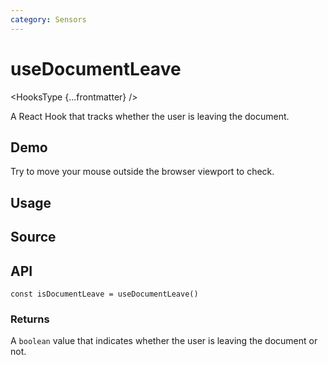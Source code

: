 ```yaml
---
category: Sensors
---
```


# useDocumentLeave


<HooksType {...frontmatter} />

A React Hook that tracks whether the user is leaving the document.

## Demo

Try to move your mouse outside the browser viewport to check.


<App />

## Usage



## Source


<Source />

## API

```tsx
const isDocumentLeave = useDocumentLeave()
```

### Returns

A `boolean` value that indicates whether the user is leaving the document or not.
